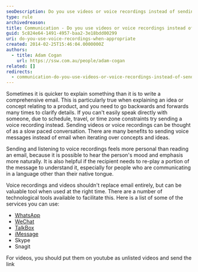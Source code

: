 ```yaml
---
seoDescription: Do you use videos or voice recordings instead of sending long emails?
type: rule
archivedreason:
title: Communication - Do you use videos or voice recordings instead of sending long emails?
guid: 5c824e64-1491-4957-baa2-3e18bdd00299
uri: do-you-use-voice-recordings-when-appropriate
created: 2014-02-25T15:46:04.0000000Z
authors:
  - title: Adam Cogan
    url: https://ssw.com.au/people/adam-cogan
related: []
redirects:
  - communication-do-you-use-videos-or-voice-recordings-instead-of-sending-long-emails
---
```


Sometimes it is quicker to explain something than it is to write a comprehensive email. This is particularly true when explaining an idea or concept relating to a product, and you need to go backwards and forwards many times to clarify details. If you can't easily speak directly with someone, due to schedule, travel, or time zone constraints try sending a voice recording instead.
Sending videos or voice recordings can be thought of as a slow paced conversation. There are many benefits to sending voice messages instead of email when iterating over concepts and ideas.

Sending and listening to voice recordings feels more personal than reading an email, because it is possible to hear the person's mood and emphasis more naturally. It is also helpful if the recipient needs to re-play a portion of the message to understand it, especially for people who are communicating in a language other than their native tongue.

Voice recordings and videos shouldn't replace email entirely, but can be valuable tool when used at the right time. There are a number of technological tools available to facilitate this. Here is a list of some of the services you can use:

- [WhatsApp](http://www.whatsapp.com/)
- [WeChat](http://www.wechat.com/)
- [TalkBox](http://talkboxapp.com/)
- [iMessage](http://www.imore.com/how-send-voice-note-your-iphone-imessage-or-sms)
- Skype
- Snagit

For videos, you should put them on youtube as unlisted videos and send the link